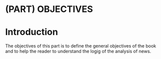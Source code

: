 
# (PART) OBJECTIVES {-}


# Introduction {-}

The objectives of this part is to define the general objectives of the book and to help the reader to understand the logig of the analysis of news. 

